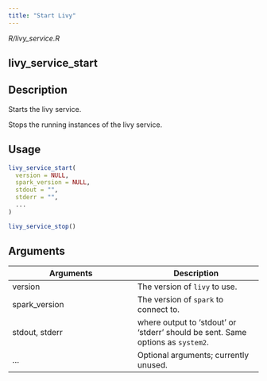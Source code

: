 ```yaml
---
title: "Start Livy"
---
```


*R/livy_service.R*

## livy_service_start

## Description

Starts the livy service. 

Stops the running instances of the livy service. 


## Usage
```r
livy_service_start( 
  version = NULL, 
  spark_version = NULL, 
  stdout = "", 
  stderr = "", 
  ... 
) 

livy_service_stop() 
```

## Arguments
|Arguments|Description|
|---|---|
| version | The version of `livy` to use. |
| spark_version | The version of `spark` to connect to. |
| stdout, stderr | where output to 'stdout' or 'stderr' should be sent. Same options as `system2`. |
| ... | Optional arguments; currently unused. |







